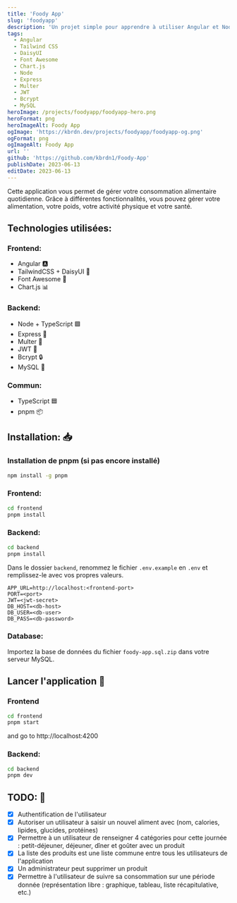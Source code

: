 ```yaml
---
title: 'Foody App'
slug: 'foodyapp'
description: 'Un projet simple pour apprendre à utiliser Angular et Node w/ TypeScript.'
tags:
  - Angular
  - Tailwind CSS
  - DaisyUI
  - Font Awesome
  - Chart.js
  - Node
  - Express
  - Multer
  - JWT
  - Bcrypt
  - MySQL
heroImage: /projects/foodyapp/foodyapp-hero.png
heroFormat: png
heroImageAlt: Foody App
ogImage: 'https://kbrdn.dev/projects/foodyapp/foodyapp-og.png'
ogFormat: png
ogImageAlt: Foody App
url: ''
github: 'https://github.com/kbrdn1/Foody-App'
publishDate: 2023-06-13
editDate: 2023-06-13
---
```


Cette application vous permet de gérer votre consommation alimentaire quotidienne. Grâce à différentes fonctionnalités, vous pouvez gérer votre alimentation, votre poids, votre activité physique et votre santé.

## Technologies utilisées:

### Frontend:

- Angular 🅰️
- TailwindCSS + DaisyUI 🍃
- Font Awesome 🎨
- Chart.js 📊

### Backend:

- Node + TypeScript 🟩
- Express 🚂
- Multer 📁
- JWT 🍪
- Bcrypt 🔒
- MySQL 🐬

### Commun:

- TypeScript 🟦
- pnpm 📦

## Installation: 📥

### Installation de pnpm (si pas encore installé)

```bash
npm install -g pnpm
```

### Frontend:

```bash
cd frontend
pnpm install
```

### Backend:

```bash
cd backend
pnpm install
```

Dans le dossier `backend`, renommez le fichier `.env.example` en `.env` et remplissez-le avec vos propres valeurs.

```env
APP_URL=http://localhost:<frontend-port>
PORT=<port>
JWT=<jwt-secret>
DB_HOST=<db-host>
DB_USER=<db-user>
DB_PASS=<db-password>
```

### Database:

Importez la base de données du fichier `foody-app.sql.zip` dans votre serveur MySQL.

## Lancer l'application 🏁

### Frontend

```bash
cd frontend
pnpm start
```

and go to http://localhost:4200

### Backend:

```bash
cd backend
pnpm dev
```

## TODO: 📇

- [x] Authentification de l'utilisateur
- [x] Autoriser un utilisateur à saisir un nouvel aliment avec (nom, calories, lipides, glucides, protéines)
- [x] Permettre à un utilisateur de renseigner 4 catégories pour cette journée : petit-déjeuner, déjeuner, dîner et goûter avec un produit
- [x] La liste des produits est une liste commune entre tous les utilisateurs de l'application
- [x] Un administrateur peut supprimer un produit
- [x] Permettre à l'utilisateur de suivre sa consommation sur une période donnée (représentation libre : graphique, tableau, liste récapitulative, etc.)
